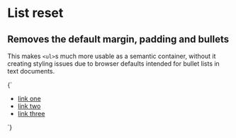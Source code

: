 
<Meta title="Objects/List reset" />

# List reset

## Removes the default margin, padding and bullets

This makes `<ul>`s much more usable as a semantic container, without it creating styling issues due to browser defaults intended for bullet lists in text documents.

<Canvas>
  <Story name="List reset">
    {`
      <ul class="o-list-reset">
        <li><a href="#one">link one</a></li>
        <li><a href="#two">link two</a></li>
        <li><a href="#three">link three</a></li>
      </ul>
    `}
  </Story>
</Canvas>
